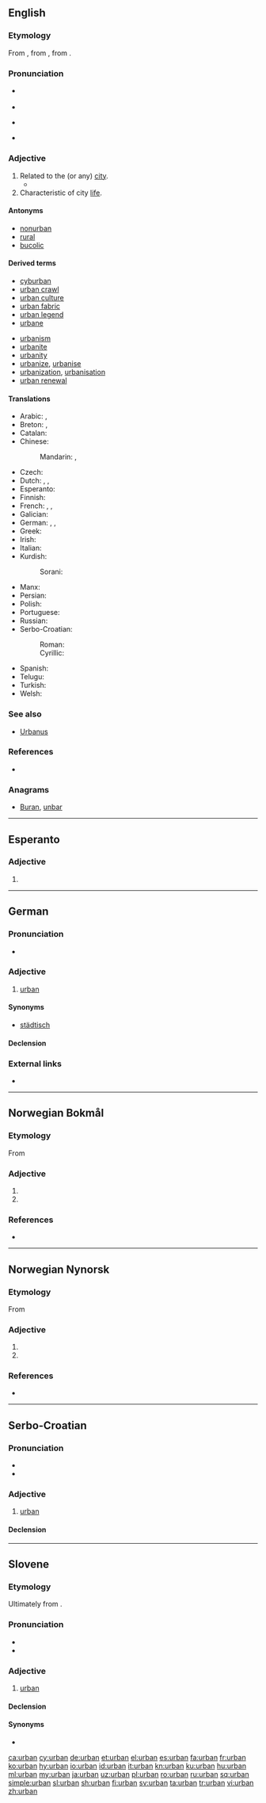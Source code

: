 {{also|Urban}}
==English==

===Etymology===
From  {{etyl|frm|en}} {{term|urbain|lang=frm}}, from {{etyl|la|en}} {{term|urbanus|lang=la}}, from {{term|urbs||city|lang=la}}.

===Pronunciation===
* {{a|UK}} {{IPA|/ˈɜːbən/|lang=en}}
* {{rhymes|ɜː(ɹ)bən|lang=en}}
* {{a|US}} {{IPA|/ˈɝbən/|lang=en}}
* {{hyphenation|ur|ban|lang=en}}

===Adjective===
{{en-adj}}

# Related to the (or any) [[city]].
#* {{quote-magazine|date=2013-05-10
|author=Audrey Garric
|title=Urban canopies let nature bloom
|volume=188|issue=22|page=30
|magazine={{w|The Guardian Weekly}}
|url=http://www.guardian.co.uk/environment/2013/may/04/paris-green-roofs-building-climate-environment
|passage=As towns continue to grow, replanting vegetation has become a form of '''urban''' utopia and green roofs are spreading fast. Last year 1m square metres of plant-covered roofing was built in France, as much as in the US, and 10 times more than in Germany, the pioneer in this field. In Paris 22 hectares of roof have been planted, out of a potential total of 80 hectares.}}
# Characteristic of city [[life]].

====Antonyms====
* [[nonurban]]
* [[rural]]
* [[bucolic]]

====Derived terms====
{{top2}}
* [[cyburban]]
* [[urban crawl]]
* [[urban culture]]
* [[urban fabric]]
* [[urban legend]]
* [[urbane]]
{{mid2}}
* [[urbanism]]
* [[urbanite]]
* [[urbanity]]
* [[urbanize]], [[urbanise]]
* [[urbanization]], [[urbanisation]]
* [[urban renewal]]
{{bottom}}

====Translations====
{{trans-top|of the city; characteristic of city life}}
* Arabic: {{t|ar|حَضَرِيّ}}, {{t|ar|متمدن}}
* Breton: {{t+check|br|kêr}} {{qualifier|noun in apposition}}, {{t-check|br|kêrel}} {{qualifier|adjective}}
* Catalan: {{t|ca|urbà}}
* Chinese:
*: Mandarin: {{t|cmn|城市的|sc=Hani}}, {{t|cmn|都市的|sc=Hani}}
* Czech: {{t+|cs|městský}}
* Dutch: {{t+|nl|stedelijk}}, {{t|nl|urbaan}}, {{t|nl|stads-}}
* Esperanto: {{t|eo|urba}}
* Finnish: {{t+|fi|urbaani}}
* French: {{t+check|fr|urbain}}, {{t+check|fr|citadin}}, {{t-check|fr|- [[de]] [[ville]]}} <!-- was "- de ville" - assumed sum-of-parts; if an idiom, remove the wikilinks to the individual words. see [[User:Kephir/gadgets/xte#Translation_fixing]] -->
* Galician: {{t|gl|urbano}}
* German: {{t+|de|städtisch}}, {{t+|de|urban}}, {{t|de|Stadt-}}
* Greek: {{t+|el|αστικός|m}}
* Irish: {{t|ga|uirbeach}}
* Italian: {{t|it|urbano|m}}
* Kurdish:
*: Sorani: {{t|ku|شارستانی}}
{{trans-mid}}
* Manx: {{t|gv|ard-valjagh}}
* Persian: {{t+|fa|شهری|tr=šahri}}
* Polish: {{t+|pl|miejski|m}}
* Portuguese: {{t+|pt|urbano}}
* Russian: {{t+|ru|городско́й|m}}
* Serbo-Croatian:
*: Roman: {{t+|sh|gradski}}
*: Cyrillic: {{t|sh|градски|sc=Cyrl}}
* Spanish: {{t+|es|urbano}}
* Telugu: {{t|te|నగర|tr=nagara|sc=Telu}}
* Turkish: {{t+|tr|kentsel}}
* Welsh: {{t+|cy|trefol}}
{{trans-bottom}}

===See also===
* [[Urbanus]]

===References===
* {{R:Websters}}

===Anagrams===
* [[Buran#English|Buran]], [[unbar#English|unbar]]

----

==Esperanto==

===Adjective===
{{eo-head}}

# {{eo-form of|urb|an}}

----

==German==

===Pronunciation===
* {{IPA|/ʊʁˈbaːn/|[ʊɐ̯ˈbaːn]|lang=de}}

===Adjective===
{{de-adj|urbaner|urbansten}}

# [[urban#English|urban]]

====Synonyms====
* [[städtisch]]

====Declension====
{{de-decl-adj|urban|urbaner|urbanst}}

===External links===
* {{R:Duden}}

----
==Norwegian Bokmål==

===Etymology===
From {{etyl|la|nb}} {{term|urbanus|lang=la}}

===Adjective===
{{head|nb|adjective|neuter singular|urbant|definite singular and plural|urbane}}

# {{l|en|urban}}
# {{l|en|urbane}}

===References===
* {{R:The Bokmål Dictionary}}

----
==Norwegian Nynorsk==

===Etymology===
From {{etyl|la|nn}} {{term|urbanus|lang=la}}

===Adjective===
{{head|nn|adjective|neuter singular|urbant|definite singular and plural|urbane}}

# {{l|en|urban}}
# {{l|en|urbane}}

===References===
* {{R:The Nynorsk Dictionary}}

----
==Serbo-Croatian==

===Pronunciation===
* {{IPA|/ûrbaːn/|lang=sh}}
* {{hyphenation|ur|ban|lang=en}}

===Adjective===
{{sh-adj|head=ȕrbān|def=urbani|def_a=ȕrbānī|r|урбан|у̏рба̄н}}

# [[#English|urban]]

====Declension====
{{sh-adj-defindef|urban|o}}

----

==Slovene==

===Etymology===
Ultimately from {{etyl|la|sl}} {{m|la|urbānus}}.

===Pronunciation===
* {{IPA|lang=sl|/urˈbáːn/}}
* {{sl-tonal|urbȃn}}

===Adjective===
{{sl-adj|urbán|-}}

# [[#English|urban]]

====Declension====
{{sl-decl-adj|urbán}}

====Synonyms====
* {{l|sl|mésten}}

[[ca:urban]]
[[cy:urban]]
[[de:urban]]
[[et:urban]]
[[el:urban]]
[[es:urban]]
[[fa:urban]]
[[fr:urban]]
[[ko:urban]]
[[hy:urban]]
[[io:urban]]
[[id:urban]]
[[it:urban]]
[[kn:urban]]
[[ku:urban]]
[[hu:urban]]
[[ml:urban]]
[[my:urban]]
[[ja:urban]]
[[uz:urban]]
[[pl:urban]]
[[ro:urban]]
[[ru:urban]]
[[sq:urban]]
[[simple:urban]]
[[sl:urban]]
[[sh:urban]]
[[fi:urban]]
[[sv:urban]]
[[ta:urban]]
[[tr:urban]]
[[vi:urban]]
[[zh:urban]]